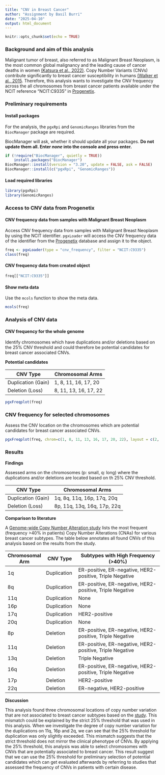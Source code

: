 ---
title: "CNV in Breast Cancer"
author: "Assignment by Basil Burri"
date: "2025-04-10"
output: html_document
---

```{r setup, include=FALSE}
knitr::opts_chunk$set(echo = TRUE)
```

### **Background and aim of this analysis**

Malignant tumor of breast, also referred to as Malignant Breast Neoplasm, is the
most common global malignancy and the leading cause of cancer deaths in women
[(Katsura et al., 2022)](https://pubmed.ncbi.nlm.nih.gov/35243878/). Copy 
Number Variants (CNVs) contribute significantly to breast cancer susceptibility 
in humans [(Walker et al., 2015](https://pmc.ncbi.nlm.nih.gov/articles/PMC4996380/).
Therefore, this analysis wants to investigate the CNV frequency across the all
chromosomes from breast cancer patients available under the NCIT reference 
"NCIT:C9335" in [Progenetix](https://progenetix.org/subset/?id=NCIT:C9335&datasetIds=progenetix).


### **Preliminary requirements**

#### Install packages

For the analysis, the `pgxRpi` and `GenomicRanges` libraries from 
the `BiocManager` package are required.

BiocManager will ask, whether it should update all your packages.
**Do not update them all. Enter _none_ into the console and press enter.**

```{r eval=TRUE, message=FALSE, warning=FALSE}
if (!require("BiocManager", quietly = TRUE))
    install.packages("BiocManager")
BiocManager::install(version = "3.20", update = FALSE, ask = FALSE)
BiocManager::install(c("pgxRpi", "GenomicRanges"))
```

#### Load required libraries
```{r eval=TRUE, message=FALSE, warning=FALSE}
library(pgxRpi)
library(GenomicRanges)
```


### **Access to CNV data from Progenetix**

#### CNV frequency data from samples with Malignant Breast Neoplasm

Access CNV frequency data from samples with Malignant Breast Neoplasm by using 
the NCIT identifier. `pgxLoader` will access the CNV frequency data of the identifier 
from the [Progenetix](https://progenetix.org/subset/?id=NCIT:C9335&datasetIds=progenetix)
database and assign it to the object.

```{r results=TRUE}
freq <- pgxLoader(type = "cnv_frequency", filter = "NCIT:C9335")
class(freq)
```

#### CNV frequency data from created object

```{r results=FALSE}
freq[["NCIT:C9335"]]
```

#### Show meta data

Use the `mcols` function to show the meta data.

```{r }
mcols(freq)
```


### **Analysis of CNV data**

#### CNV frequency for the whole genome

Identify chromosomes which have duplications and/or deletions based on the 25% 
CNV threshold and could therefore be potential candidates for breast cancer associated CNVs.

**Potential candidates**

| CNV Type           | Chromosomal Arms           |
|--------------------|----------------------------|
| Duplication (Gain) | 1, 8, 11, 16, 17, 20       |
| Deletion (Loss)    | 8, 11, 13, 16, 17, 22      |



```{r fig.width=22, fig.height=6}
pgxFreqplot(freq)
```

### CNV frequency for selected chromosomes

Assess the CNV location on the chromosomes which are potential candidates 
for breast cancer associated CNVs.

```{r fig.width=15, fig.height=6}
pgxFreqplot(freq, chrom=c(1, 8, 11, 13, 16, 17, 20, 22), layout = c(2, 4))

```

### Results


**Findings**

Assessed arms on the chromosomes (p: small, q: long) where the duplications 
and/or deletions are located based on th 25% CNV threshold.

| CNV Type           | Chromosomal Arms                 |
|--------------------|----------------------------------|
| Duplication (Gain) | 1q, 8q, 11q, 16p, 17q, 20q       |
| Deletion (Loss)    | 8p, 11q, 13q, 16q, 17p, 22q      |



**Comparison to literature**

A [Genome-wide Copy Number Alteration study](https://pmc.ncbi.nlm.nih.gov/articles/PMC3224104/) 
lists the most frequent (frequency >40% in patients) Copy Number Alterations (CNAs) for various breast cancer subtypes.
The table below annotates all found CNVs of this analysis based on the results from the study.

| Chromosomal Arm | CNV Type           | Subtypes with High Frequency (>40%)                      |
|-----------------|--------------------|----------------------------------------------------------|
| 1q              | Duplication        | ER-positive, ER-negative, HER2-positive, Triple Negative |
| 8q              | Duplication        | ER-positive, ER-negative, HER2-positive, Triple Negative |
| 11q             | Duplication        | None                                                     |
| 16p             | Duplication        | None                                                     |
| 17q             | Duplication        | HER2-positive                                            |
| 20q             | Duplication        | None                                                     |
| 8p              | Deletion           | ER-positive, ER-negative, HER2-positive, Triple Negative |
| 11q             | Deletion           | ER-positive, ER-negative, HER2-positive, Triple Negative |
| 13q             | Deletion           | Triple Negative                                          |
| 16q             | Deletion           | ER-positive, ER-negative, HER2-positive, Triple Negative |
| 17p             | Deletion           | HER2-positive                                            |
| 22q             | Deletion           | ER-negative, HER2-positive                               | 



**Discussion**

This analysis found three chromosomal locations of copy number variation 
that are not associated to  breast cancer subtypes based on the 
[study](https://pmc.ncbi.nlm.nih.gov/articles/PMC3224104/). This mismatch 
could be explained by the strict 25% threshold that was used in this analysis. When we 
investigate the degree of copy number variation for the duplications on 
11q, 16p and 2q, we can see that the 25% threshold for duplication was only slightly exceeded.
This mismatch suggests that the strict threshold does not mirror the clinical phenotype of CNVs.
By applying the 25% threshold, this analysis was able to select chromosomes with CNVs that
are potentially associated to breast cancer. This result suggest that we can use the 25% threshold
for preliminary selection of potential candidates which can get evaluated afterwards by referring
to studies that assessed the frequency of CNVs in patients with certain disease.  


